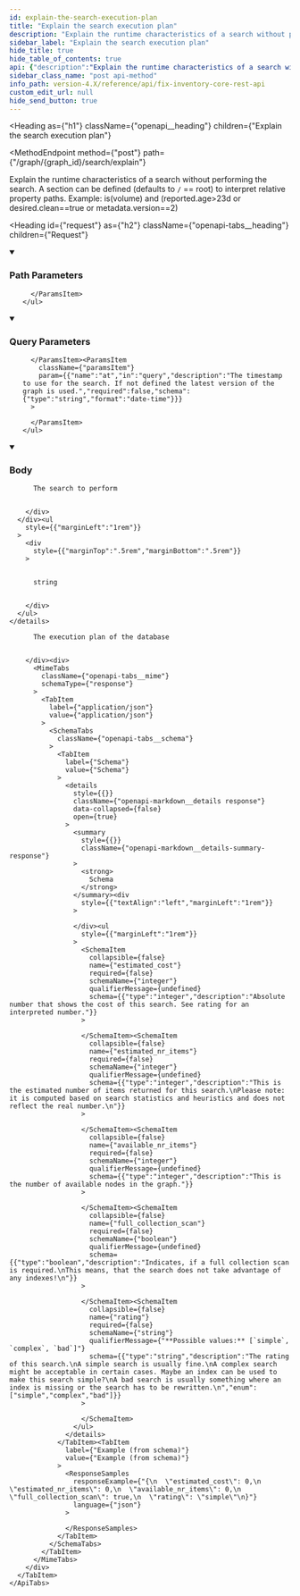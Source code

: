 ```yaml
---
id: explain-the-search-execution-plan
title: "Explain the search execution plan"
description: "Explain the runtime characteristics of a search without performing the search."
sidebar_label: "Explain the search execution plan"
hide_title: true
hide_table_of_contents: true
api: {"description":"Explain the runtime characteristics of a search without performing the search.\nA section can be defined (defaults to `/` == root) to interpret relative property paths.\nExample: is(volume) and (reported.age>23d or desired.clean==true or metadata.version==2)\n","tags":["graph_search"],"parameters":[{"name":"graph_id","in":"path","example":"fix","description":"The identifier of the graph","required":true,"schema":{"type":"string"}},{"name":"section","in":"query","description":"The name of the section used for all property paths. If not defined root is assumed.","required":false,"schema":{"type":"string","enum":["reported","desired","metadata"]}},{"name":"at","in":"query","description":"The timestamp to use for the search. If not defined the latest version of the graph is used.","required":false,"schema":{"type":"string","format":"date-time"}}],"requestBody":{"description":"The search to perform","content":{"text/plain":{"schema":{"type":"string","example":"is(graph_root) and reported.name==\"root\" -->"}}}},"responses":{"200":{"description":"The execution plan of the database","content":{"application/json":{"schema":{"type":"object","description":"The estimated cost of a search","properties":{"estimated_cost":{"type":"integer","description":"Absolute number that shows the cost of this search. See rating for an interpreted number."},"estimated_nr_items":{"type":"integer","description":"This is the estimated number of items returned for this search.\nPlease note: it is computed based on search statistics and heuristics and does not reflect the real number.\n"},"available_nr_items":{"type":"integer","description":"This is the number of available nodes in the graph."},"full_collection_scan":{"type":"boolean","description":"Indicates, if a full collection scan is required.\nThis means, that the search does not take advantage of any indexes!\n"},"rating":{"type":"string","description":"The rating of this search.\nA simple search is usually fine.\nA complex search might be acceptable in certain cases. Maybe an index can be used to make this search simple?\nA bad search is usually something where an index is missing or the search has to be rewritten.\n","enum":["simple","complex","bad"]}},"title":"EstimatedSearchCost"}}}}},"method":"post","path":"/graph/{graph_id}/search/explain","servers":[{"url":"https://{host}:{port}","variables":{"host":{"default":"localhost"},"port":{"default":"8900"}}}],"info":{"title":"Fix Inventory Core REST API","version":"V1"},"postman":{"name":"Explain the search execution plan","description":{"content":"Explain the runtime characteristics of a search without performing the search.\nA section can be defined (defaults to `/` == root) to interpret relative property paths.\nExample: is(volume) and (reported.age>23d or desired.clean==true or metadata.version==2)\n","type":"text/plain"},"url":{"path":["graph",":graph_id","search","explain"],"host":["{{baseUrl}}"],"query":[{"disabled":false,"description":{"content":"The name of the section used for all property paths. If not defined root is assumed.","type":"text/plain"},"key":"section","value":""},{"disabled":false,"description":{"content":"The timestamp to use for the search. If not defined the latest version of the graph is used.","type":"text/plain"},"key":"at","value":""}],"variable":[{"disabled":false,"description":{"content":"(Required) The identifier of the graph","type":"text/plain"},"type":"any","value":"","key":"graph_id"}]},"header":[{"key":"Content-Type","value":"text/plain"},{"key":"Accept","value":"application/json"}],"method":"POST","body":{"mode":"raw","raw":""}}}
sidebar_class_name: "post api-method"
info_path: version-4.X/reference/api/fix-inventory-core-rest-api
custom_edit_url: null
hide_send_button: true
---
```



<Heading
  as={"h1"}
  className={"openapi__heading"}
  children={"Explain the search execution plan"}
>
</Heading>

<MethodEndpoint
  method={"post"}
  path={"/graph/{graph_id}/search/explain"}
>
  
</MethodEndpoint>

Explain the runtime characteristics of a search without performing the search. A section can be defined (defaults to `/` == root) to interpret relative property paths. Example: is(volume) and (reported.age&gt;23d or desired.clean==true or metadata.version==2)

<Heading
  id={"request"}
  as={"h2"}
  className={"openapi-tabs__heading"}
  children={"Request"}
>
</Heading>

<details
  style={{"marginBottom":"1rem"}}
  className={"openapi-markdown__details"}
  data-collapsed={false}
  open={true}
>
  <summary
    style={{}}
  >
    <h3
      className={"openapi-markdown__details-summary-header-params"}
    >
      Path Parameters
    </h3>
  </summary><div>
    <ul>
      <ParamsItem
        className={"paramsItem"}
        param={{"name":"graph_id","in":"path","example":"fix","description":"The identifier of the graph","required":true,"schema":{"type":"string"}}}
      >
        
      </ParamsItem>
    </ul>
  </div>
</details><details
  style={{"marginBottom":"1rem"}}
  className={"openapi-markdown__details"}
  data-collapsed={false}
  open={true}
>
  <summary
    style={{}}
  >
    <h3
      className={"openapi-markdown__details-summary-header-params"}
    >
      Query Parameters
    </h3>
  </summary><div>
    <ul>
      <ParamsItem
        className={"paramsItem"}
        param={{"name":"section","in":"query","description":"The name of the section used for all property paths. If not defined root is assumed.","required":false,"schema":{"type":"string","enum":["reported","desired","metadata"]}}}
      >
        
      </ParamsItem><ParamsItem
        className={"paramsItem"}
        param={{"name":"at","in":"query","description":"The timestamp to use for the search. If not defined the latest version of the graph is used.","required":false,"schema":{"type":"string","format":"date-time"}}}
      >
        
      </ParamsItem>
    </ul>
  </div>
</details><MimeTabs
  className={"openapi-tabs__mime"}
>
  <TabItem
    label={"text/plain"}
    value={"text/plain-schema"}
  >
    <details
      style={{}}
      className={"openapi-markdown__details mime"}
      data-collapsed={false}
      open={true}
    >
      <summary
        style={{}}
        className={"openapi-markdown__details-summary-mime"}
      >
        <h3
          className={"openapi-markdown__details-summary-header-body"}
        >
          Body
        </h3>
      </summary><div
        style={{"textAlign":"left","marginLeft":"1rem"}}
      >
        <div
          style={{"marginTop":"1rem","marginBottom":"1rem"}}
        >
          
          
          The search to perform
          
          
        </div>
      </div><ul
        style={{"marginLeft":"1rem"}}
      >
        <div
          style={{"marginTop":".5rem","marginBottom":".5rem"}}
        >
          
          
          string
          
          
        </div>
      </ul>
    </details>
  </TabItem>
</MimeTabs><div>
  <div>
    <ApiTabs
      label={undefined}
      id={undefined}
    >
      <TabItem
        label={"200"}
        value={"200"}
      >
        <div>
          
          
          The execution plan of the database
          
          
        </div><div>
          <MimeTabs
            className={"openapi-tabs__mime"}
            schemaType={"response"}
          >
            <TabItem
              label={"application/json"}
              value={"application/json"}
            >
              <SchemaTabs
                className={"openapi-tabs__schema"}
              >
                <TabItem
                  label={"Schema"}
                  value={"Schema"}
                >
                  <details
                    style={{}}
                    className={"openapi-markdown__details response"}
                    data-collapsed={false}
                    open={true}
                  >
                    <summary
                      style={{}}
                      className={"openapi-markdown__details-summary-response"}
                    >
                      <strong>
                        Schema
                      </strong>
                    </summary><div
                      style={{"textAlign":"left","marginLeft":"1rem"}}
                    >
                      
                    </div><ul
                      style={{"marginLeft":"1rem"}}
                    >
                      <SchemaItem
                        collapsible={false}
                        name={"estimated_cost"}
                        required={false}
                        schemaName={"integer"}
                        qualifierMessage={undefined}
                        schema={{"type":"integer","description":"Absolute number that shows the cost of this search. See rating for an interpreted number."}}
                      >
                        
                      </SchemaItem><SchemaItem
                        collapsible={false}
                        name={"estimated_nr_items"}
                        required={false}
                        schemaName={"integer"}
                        qualifierMessage={undefined}
                        schema={{"type":"integer","description":"This is the estimated number of items returned for this search.\nPlease note: it is computed based on search statistics and heuristics and does not reflect the real number.\n"}}
                      >
                        
                      </SchemaItem><SchemaItem
                        collapsible={false}
                        name={"available_nr_items"}
                        required={false}
                        schemaName={"integer"}
                        qualifierMessage={undefined}
                        schema={{"type":"integer","description":"This is the number of available nodes in the graph."}}
                      >
                        
                      </SchemaItem><SchemaItem
                        collapsible={false}
                        name={"full_collection_scan"}
                        required={false}
                        schemaName={"boolean"}
                        qualifierMessage={undefined}
                        schema={{"type":"boolean","description":"Indicates, if a full collection scan is required.\nThis means, that the search does not take advantage of any indexes!\n"}}
                      >
                        
                      </SchemaItem><SchemaItem
                        collapsible={false}
                        name={"rating"}
                        required={false}
                        schemaName={"string"}
                        qualifierMessage={"**Possible values:** [`simple`, `complex`, `bad`]"}
                        schema={{"type":"string","description":"The rating of this search.\nA simple search is usually fine.\nA complex search might be acceptable in certain cases. Maybe an index can be used to make this search simple?\nA bad search is usually something where an index is missing or the search has to be rewritten.\n","enum":["simple","complex","bad"]}}
                      >
                        
                      </SchemaItem>
                    </ul>
                  </details>
                </TabItem><TabItem
                  label={"Example (from schema)"}
                  value={"Example (from schema)"}
                >
                  <ResponseSamples
                    responseExample={"{\n  \"estimated_cost\": 0,\n  \"estimated_nr_items\": 0,\n  \"available_nr_items\": 0,\n  \"full_collection_scan\": true,\n  \"rating\": \"simple\"\n}"}
                    language={"json"}
                  >
                    
                  </ResponseSamples>
                </TabItem>
              </SchemaTabs>
            </TabItem>
          </MimeTabs>
        </div>
      </TabItem>
    </ApiTabs>
  </div>
</div>
